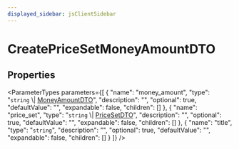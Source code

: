 ```yaml
---
displayed_sidebar: jsClientSidebar
---
```



# CreatePriceSetMoneyAmountDTO

## Properties

<ParameterTypes parameters={[
  {
    "name": "money_amount",
    "type": "`string` \\| [MoneyAmountDTO](internal.internal-1.PricingTypes.MoneyAmountDTO.mdx)",
    "description": "",
    "optional": true,
    "defaultValue": "",
    "expandable": false,
    "children": []
  },
  {
    "name": "price_set",
    "type": "`string` \\| [PriceSetDTO](internal.internal-1.PricingTypes.PriceSetDTO.mdx)",
    "description": "",
    "optional": true,
    "defaultValue": "",
    "expandable": false,
    "children": []
  },
  {
    "name": "title",
    "type": "`string`",
    "description": "",
    "optional": true,
    "defaultValue": "",
    "expandable": false,
    "children": []
  }
]} />

